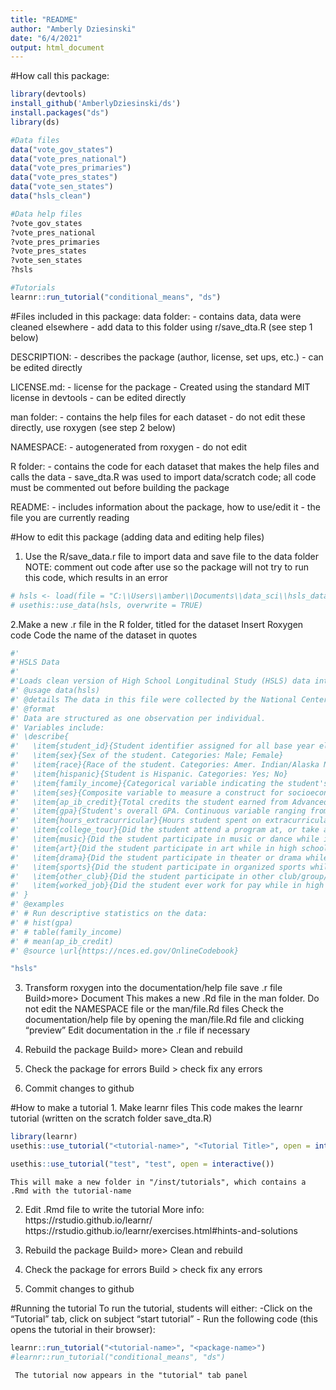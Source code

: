 ---
title: "README"
author: "Amberly Dziesinski"
date: "6/4/2021"
output: html_document
---

#How call this package: 
```{r}
library(devtools)
install_github('AmberlyDziesinski/ds')
install.packages("ds")
library(ds)

#Data files
data("vote_gov_states")
data("vote_pres_national")
data("vote_pres_primaries")
data("vote_pres_states")
data("vote_sen_states")
data("hsls_clean")

#Data help files
?vote_gov_states
?vote_pres_national
?vote_pres_primaries
?vote_pres_states
?vote_sen_states
?hsls

#Tutorials
learnr::run_tutorial("conditional_means", "ds")
```


#Files included in this package: 
data folder: 
- contains data, data were cleaned elsewhere
- add data to this folder using r/save_dta.R (see step 1 below)

DESCRIPTION: 
- describes the package (author, license, set ups, etc.)
- can be edited directly

LICENSE.md: 
- license for the package
- Created using the standard MIT license in devtools
- can be edited directly

man folder: 
- contains the help files for each dataset 
- do not edit these directly, use roxygen (see step 2 below)

NAMESPACE: 
- autogenerated from roxygen
- do not edit 

R folder: 
- contains the code for each dataset that makes the help files and calls the data
- save_dta.R was used to import data/scratch code; all code must be commented out before building the package 

README: 
- includes information about the package, how to use/edit it
- the file you are currently reading


#How to edit this package (adding data and editing help files)

1. Use the R/save_data.r file to import data and save file to the data folder
  NOTE: comment out code after use so the package will not try to run this code, which results in an error 
```{r}
# hsls <- load(file = "C:\\Users\\amber\\Documents\\data_sci\\hsls_data\\hsls_clean.rda")
# usethis::use_data(hsls, overwrite = TRUE)
```

2.Make a new .r file in the R folder, titled for the dataset
  Insert Roxygen code 
  Code the name of the dataset in quotes 
  
```{r}
#'
#'HSLS Data
#'
#'Loads clean version of High School Longitudinal Study (HSLS) data into the environment
#' @usage data(hsls)
#' @details The data in this file were collected by the National Center for Education Statistics (NCES) for the High School Longitudinal Study of 2009. Full data files and codebooks can be downloaded from \url{https://nces.ed.gov/OnlineCodebook}. Data were cleaned to exclude students with missing data and students who did not attend a four-year college.
#' @format
#' Data are structured as one observation per individual.
#' Variables include:
#' \describe{
#'   \item{student_id}{Student identifier assigned for all base year eligible students (including respondents, nonrespondents, and questionnaire incapable students). Numeric value ranging from 10001 to 35206}
#'   \item{sex}{Sex of the student. Categories: Male; Female}
#'   \item{race}{Race of the student. Categories: Amer. Indian/Alaska Native, non-Hispanic; Asian, non-Hispanic; Black/African-American, non-Hispanic; Hispanic, no race specified; Hispanic, race specified; More than one race, non-Hispanic; Native Hawaiian/Pacific Islander, non-Hispanic; White, non-Hispanic }
#'   \item{hispanic}{Student is Hispanic. Categories: Yes; No}
#'   \item{family_income}{Categorical variable indicating the student's family's income from all sources in 2008. Categories: Family income less than or equal to $15,000; Family income > $15,000 and <= $35,000; Family income > $35,000 and <= $55,000; Family income > $55,000 and <= $75,000; Family income > $75,000 and <= $95,000; Family income > $95,000 and <= $115,000; Family income > $115,000 and <= $135,000; Family income > $135,000 and <= $155,000; Family income > $155,000 and <=$175,000; Family income > $175,000 and <= $195,000; Family income > $195,000 and <= $215,000; Family income > $215,000 and <= $235,000; Family income > $235,000 }
#'   \item{ses}{Composite variable to measure a construct for socioeconomic status. Calculated using a combination of parental education, occupation, and family income. Continuous variable ranging from -1.7526 to 2.5668}
#'   \item{ap_ib_credit}{Total credits the student earned from Advanced Placement (AP) and International Baccalaureate (IB) courses while in high school. Continuous variable ranging from 0 to 13}
#'   \item{gpa}{Student's overall GPA. Continuous variable ranging from 0.0 to 4.0}
#'   \item{hours_extracurricular}{Hours student spent on extracurricular activities on a typical school day. Categories include: Less than 1 hour; 1 to 2 hours; 2 to 3 hours; 3 to 4 hours; 4 to 5 hours; 5 or more hours}
#'   \item{college_tour}{Did the student attend a program at, or take a tour of a college campus? Categories: Yes; No}
#'   \item{music}{Did the student participate in music or dance while in high school? Categories: Yes; No}
#'   \item{art}{Did the student participate in art while in high school? Categories: Yes; No}
#'   \item{drama}{Did the student participate in theater or drama while in high school? Categories: Yes; No}
#'   \item{sports}{Did the student participate in organized sports while in high school? Categories: Yes; No}
#'   \item{other_club}{Did the student participate in other club/group/scouting while in high school? Categories: Yes; No}
#'   \item{worked_job}{Did the student ever work for pay while in high school? Categories: Yes; No}
#' }
#' @examples
#' # Run descriptive statistics on the data:
#' # hist(gpa)
#' # table(family_income)
#' # mean(ap_ib_credit)
#' @source \url{https://nces.ed.gov/OnlineCodebook}

"hsls"
```

3. Transform roxygen into the documentation/help file
    save .r file
    Build>more> Document
      This makes a new .Rd file in the man folder. Do not edit the NAMESPACE file or the man/file.Rd files
    Check the documentation/help file by opening the man/file.Rd file and clicking "preview" 
    Edit documentation in the .r file if necessary 
    
4. Rebuild the package 
     Build> more> Clean and rebuild 

5. Check the package for errors 
    Build > check 
    fix any errors 

6. Commit changes to github
  

#How to make a tutorial 
1. Make learnr files 
  This code makes the learnr tutorial (written on the scratch folder save_dta.R)
```{r}
library(learnr)
usethis::use_tutorial("<tutorial-name>", "<Tutorial Title>", open = interactive())

usethis::use_tutorial("test", "test", open = interactive())
```
    This will make a new folder in "/inst/tutorials", which contains a .Rmd with the tutorial-name

2. Edit .Rmd file to write the tutorial 
More info: 
https://rstudio.github.io/learnr/
https://rstudio.github.io/learnr/exercises.html#hints-and-solutions

  
3. Rebuild the package 
     Build> more> Clean and rebuild 

4. Check the package for errors 
    Build > check 
    fix any errors 

5. Commit changes to github

#Running the tutorial 
To run the tutorial, students will either: 
  -Click on the "Tutorial" tab, click on subject "start tutorial" 
  - Run the following code (this opens the tutorial in their browser): 
```{r}
learnr::run_tutorial("<tutorial-name>", "<package-name>")
#learnr::run_tutorial("conditional_means", "ds")

```
  
     The tutorial now appears in the "tutorial" tab panel 
